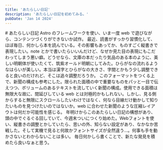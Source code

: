 ```yaml
---
title: 'あたらしい日記'
description: 'あたらしい日記を初めてみる。'
pubDate: 'Jan 14 2024'
---
```



<VBlock column="auto">
# あたらしい日記
Astro のフレームワークを使い、いま一度 web で遊びながら、コンテンツづくりができないか試作。
最近、読書がすっかり習慣化して、ほぼ毎日、何かしら本を読んでいる。その影響もあってか、ものすごく縦書きで表現したい。note とかで書いたらいいんだけど、なぜか見た目の表現にもこだわってしまう悪い癖。どうせなら、文庫の本だったり気品のある本のように、美しい明朝体が使いたくて、筑紫オールド明朝にしてみた。ひらがなの流れるようなはらいが美しい。本当は漢字とひらがなの大きさ、字間とかもう少し調整できると良いのだけれど、そこは追々調整だろうか。
このフォーマットをつくる上で、新聞の構成も参考にした。限られた面積の中で重要なものをパッと一目で伝えつつ、ボリュームのあるテキストを流していく新聞の構成。使用できる面積は無限大な故に、間延びしている web とは対極的かもしれない。しかし、見る側からすると無限にスクロールしたいわけではなく、何なら目線だけ動かして知りたいものを見つけたいのではないか。web に合わせた新聞のような圧縮レイアウトは何だか可能性を感じる。
年明けからこのあたらしい日記の構想があり、頭の中でぐるぐる回していて、今週末ついにつくり始めた。Webフォントを使い、縦書きの調整とかしていたら、思いの外、知らない設定があり、なかなか苦戦した。そして実機で見ると何故かフォントサイズが全然違う…。何事も手を動かさないとわからないことは多い。
毎日何かしら書くことで、新たな発見を積めたら良いなぁと思う。
</VBlock>

